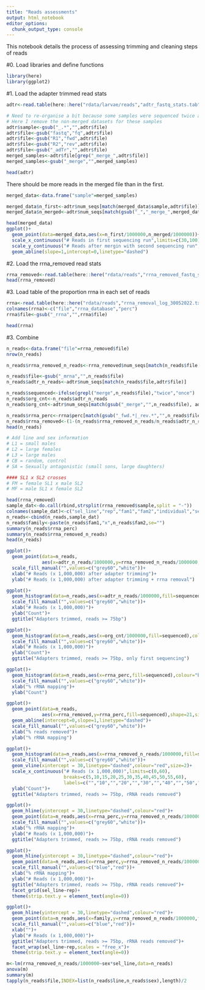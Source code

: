 ```yaml
---
title: "Reads assessments"
output: html_notebook
editor_options: 
  chunk_output_type: console
---
```


This notebook details the process of assessing trimming and cleaning steps of reads

#0. Load libraries and define functions
```r
library(here)
library(ggplot2)
```


#1. Load the adapter trimmed read stats
```r
adtr<-read.table(here::here("rdata/larvae/reads","adtr_fastq_stats.tab"),header=TRUE,sep="\t")

# Need to re-organise a bit because some samples were sequenced twice and data merged.
# Here I remove the non-merged datasets for these samples
adtr$sample<-gsub("_.*","",adtr$file)
adtr$file<-gsub("fastq","fq",adtr$file)
adtr$file<-gsub("R1","fwd",adtr$file)
adtr$file<-gsub("R2","rev",adtr$file)
adtr$file<-gsub("_adTr","",adtr$file)
merged_samples<-adtr$file[grep("_merge_",adtr$file)]
merged_samples<-gsub("_merge","",merged_samples)

head(adtr)
```

There should be more reads in the merged file than in the first.
```r
merged_data<-data.frame("sample"=merged_samples)

merged_data$n_first<-adtr$num_seqs[match(merged_data$sample,adtr$file)]
merged_data$n_merged<-adtr$num_seqs[match(gsub("_","_merge_",merged_data$sample),adtr$file)]

head(merged_data)
ggplot()+
  geom_point(data=merged_data,aes(x=n_first/1000000,n_merged/1000000))+
  scale_x_continuous("# Reads in first sequencing run",limits=c(30,100))+
  scale_y_continuous("# Reads after mergin with second sequencing run",limits=c(30,100))+
  geom_abline(slope=1,intercept=0,linetype="dashed")
```


#2. Load the rrna_removed read stats
```r
rrna_removed<-read.table(here::here("rdata/reads","rrna_removed_fastq_stats_mod.tab"),header = TRUE,sep="\t")
head(rrna_removed)
```

#3. Load table of the proportion rrna in each set of reads
```r
rrna<-read.table(here::here("rdata/reads","rrna_removal_log_30052022.txt"),header=FALSE)
colnames(rrna)<-c("file","rrna_database","perc")
rrna$file<-gsub("_rrna","",rrna$file)

head(rrna)
```


#3. Combine
```r
n_reads<-data.frame("file"=rrna_removed$file)
nrow(n_reads)

n_reads$rrna_removed_n_reads<-rrna_removed$num_seqs[match(n_reads$file,rrna_removed$file)]

n_reads$file<-gsub("_mrna","",n_reads$file)
n_reads$adtr_n_reads<-adtr$num_seqs[match(n_reads$file,adtr$file)]

n_reads$sequenced<-ifelse(grepl("merge",n_reads$file),"twice","once")
n_reads$org_cnt<-n_reads$adtr_n_reads
n_reads$org_cnt<-adtr$num_seqs[match(gsub("_merge","",n_reads$file), adtr$file)]

n_reads$rrna_perc<-rrna$perc[match(gsub("_fwd.*|_rev.*","",n_reads$file),rrna$file)]
n_reads$rrna_removed<-(1-(n_reads$rrna_removed_n_reads/n_reads$adtr_n_reads))*100
head(n_reads)

# Add line and sex information
# L1 = small males
# L2 = large females
# L3 = large males
# CB = random, control
# SA = Sexually antagonistic (small sons, large daughters)

#### SL1 x SL2 crosses
# FM = female SL1 x male SL2 
# MF = male SL1 x female SL2

head(rrna_removed)
sample_dat<-do.call(rbind,strsplit(rrna_removed$sample,split = "-"))
colnames(sample_dat)<-c("sel_line","rep","fam1","fam2","individual","sex")
n_reads<-cbind(n_reads,sample_dat)
n_reads$family<-paste(n_reads$fam1,"x",n_reads$fam2,se="")
summary(n_reads$rrna_perc)
summary(n_reads$rrna_removed_n_reads)
head(n_reads)
```


```r
ggplot()+
  geom_point(data=n_reads,
             aes(x=adtr_n_reads/1000000,y=rrna_removed_n_reads/1000000,fill=sequenced),shape=21,size=3)+
  scale_fill_manual("",values=c("grey60","white"))+
  xlab("# Reads (x 1,000,000) after adapter trimming")+
  ylab("# Reads (x 1,000,000) after adapter trimming + rrna removal")

ggplot()+
  geom_histogram(data=n_reads,aes(x=adtr_n_reads/1000000,fill=sequenced),colour="black")+
  scale_fill_manual("",values=c("grey60","white"))+
  xlab("# Reads (x 1,000,000)")+
  ylab("Count")+
  ggtitle("Adapters trimmed, reads >= 75bp")

ggplot()+
  geom_histogram(data=n_reads,aes(x=org_cnt/1000000,fill=sequenced),colour="black")+
  scale_fill_manual("",values=c("grey60","white"))+
  xlab("# Reads (x 1,000,000)")+
  ylab("Count")+
  ggtitle("Adapters trimmed, reads >= 75bp, only first sequencing")

ggplot()+
  geom_histogram(data=n_reads,aes(x=rrna_perc,fill=sequenced),colour="black")+
  scale_fill_manual("",values=c("grey60","white"))+
  xlab("% rRNA mapping")+
  ylab("Count")

ggplot()+
  geom_point(data=n_reads,
             aes(x=rrna_removed,y=rrna_perc,fill=sequenced),shape=21,size=3)+
  geom_abline(intercept=0,slope=1,linetype="dashed")+
  scale_fill_manual("",values=c("grey60","white"))+
  xlab("% reads removed")+
  ylab("% rRNA mapping")

ggplot()+
  geom_histogram(data=n_reads,aes(x=rrna_removed_n_reads/1000000,fill=sequenced),colour="black")+
  scale_fill_manual("",values=c("grey60","white"))+
  geom_vline(xintercept = 30,linetype="dashed",colour="red",size=2)+
  scale_x_continuous("# Reads (x 1,000,000)",limits=c(0,60),
                     breaks=c(5,10,15,20,25,30,35,40,45,50,55,60),
                     labels=c("","10","","20","","30","","40","","50","","60"))+
  ylab("Count")+
  ggtitle("Adapters trimmed, reads >= 75bp, rRNA reads removed")

ggplot()+
  geom_hline(yintercept = 30,linetype="dashed",colour="red")+
  geom_point(data=n_reads,aes(x=rrna_perc,y=rrna_removed_n_reads/1000000,fill=sequenced),shape=21,colour="black",size=3)+
  scale_fill_manual("",values=c("grey60","white"))+
  xlab("% rRNA mapping")+
  ylab("# Reads (x 1,000,000)")+
  ggtitle("Adapters trimmed, reads >= 75bp, rRNA reads removed")

ggplot()+
  geom_hline(yintercept = 30,linetype="dashed",colour="red")+
  geom_point(data=n_reads,aes(x=rrna_perc,y=rrna_removed_n_reads/1000000,fill=sex),shape=21,colour="black",size=3)+
  scale_fill_manual("",values=c("blue","red"))+
  xlab("% rRNA mapping")+
  ylab("# Reads (x 1,000,000)")+
  ggtitle("Adapters trimmed, reads >= 75bp, rRNA reads removed")+
  facet_grid(sel_line~rep)+
  theme(strip.text.y = element_text(angle=0))

ggplot()+
  geom_hline(yintercept = 30,linetype="dashed",colour="red")+
  geom_point(data=n_reads,aes(x=family,y=rrna_removed_n_reads/1000000,fill=sex),size=3,shape=21,position=position_dodge(0.2))+
  scale_fill_manual("",values=c("blue","red"))+
  xlab("")+
  ylab("# Reads (x 1,000,000)")+
  ggtitle("Adapters trimmed, reads >= 75bp, rRNA reads removed")+
  facet_wrap(sel_line~rep,scales = "free_x")+
  theme(strip.text.y = element_text(angle=0))

m<-lm(rrna_removed_n_reads/1000000~sex*sel_line,data=n_reads)
anova(m)
summary(m)
tapply(n_reads$file,INDEX=list(n_reads$line,n_reads$sex),length)/2
```



